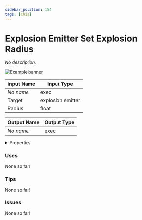 ```yaml
---
sidebar_position: 154
tags: [Chip]
---
```


# Explosion Emitter Set Explosion Radius

*No description.*



![Example banner](./assets/672e473f-7099-4f76-aead-8b3df7c2fcd2.svg)

| Input Name | Input Type |
|-----------|-----------|
| *No name.* | exec |
| Target | explosion emitter |
| Radius | float |

| Output Name | Output Type |
|-----------|-----------|
| *No name.* | exec |


<details>
  <summary>Properties</summary>
  <div>
    <div>
    <table>
      <thead>
        <tr>
          <th>Is beta required?</th>
          <th>❌</th>
        </tr>
        <tr>
          <th>Is this chip a trolling risk?</th>
          <th>❌</th>
        </tr>
        <tr>
          <th>Chip UUPD</th>
          <th>._uuid</th>
        </tr>
      </thead>
    </table>
    </div>
  </div>
</details>

### Uses

None so far!

### Tips

None so far!

### Issues

None so far!